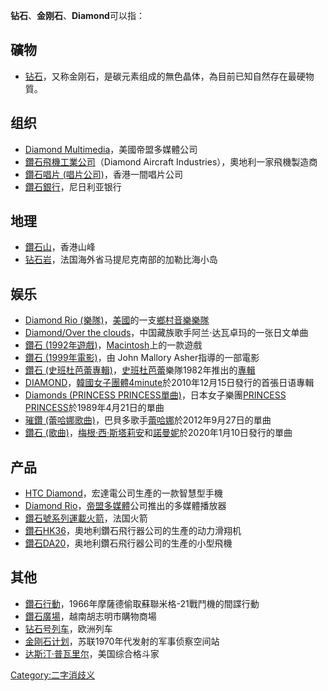 
'''钻石'''、'''金刚石'''、'''Diamond'''可以指：
==礦物==
* [[钻石|钻石]]，又称金刚石，是碳元素组成的無色晶体，為目前已知自然存在最硬物質。
==组织==
* [[Diamond_Multimedia|Diamond Multimedia]]，美國帝盟多媒體公司
* [[鑽石飛機工業公司|鑽石飛機工業公司]]（Diamond Aircraft Industries），奧地利一家飛機製造商
* [[鑽石唱片_(唱片公司)|鑽石唱片 (唱片公司)]]，香港一間唱片公司
* [[鑽石銀行|鑽石銀行]]，尼日利亚银行

==地理==
* [[鑽石山|鑽石山]]，香港山峰
* [[钻石岩|钻石岩]]，法国海外省马提尼克南部的加勒比海小岛

==娱乐==
* [[Diamond_Rio_(樂隊)|Diamond Rio (樂隊)]]，[[美國|美國]]的一支[[鄉村音樂|鄉村音樂]][[樂隊|樂隊]]
* [[Diamond/Over_the_clouds|Diamond/Over the clouds]]，中国藏族歌手阿兰·达瓦卓玛的一张日文单曲
* [[鑽石_(1992年遊戲)|鑽石 (1992年遊戲)]]，[[Macintosh|Macintosh]]上的一款遊戲
* [[鑽石_(1999年電影)|鑽石 (1999年電影)]]，由 John Mallory Asher指導的一部電影
* [[鑽石_(史班杜芭蕾專輯)|鑽石 (史班杜芭蕾專輯)]]，[[史班杜芭蕾|史班杜芭蕾]]樂隊1982年推出的[[專輯|專輯]]
* [[DIAMOND|DIAMOND]]，[[韓國|韓國]][[女子團體|女子團體]][[4minute|4minute]]於2010年12月15日發行的首張日语專輯
* [[Diamonds_(PRINCESS_PRINCESS單曲)|Diamonds (PRINCESS PRINCESS單曲)]]，日本女子樂團[[PRINCESS_PRINCESS|PRINCESS PRINCESS]]於1989年4月21日的單曲
* [[璀鑽_(蕾哈娜歌曲)|璀鑽 (蕾哈娜歌曲)]]，巴貝多歌手[[蕾哈娜|蕾哈娜]]於2012年9月27日的單曲
* [[鑽石_(歌曲)|鑽石 (歌曲)]]，[[梅根·西·斯塔莉安|梅根·西·斯塔莉安]]和[[諾曼妮|諾曼妮]]於2020年1月10日發行的單曲

==产品==
* [[HTC_Diamond|HTC Diamond]]，宏達電公司生產的一款智慧型手機
* [[Diamond_Rio|Diamond Rio]]，[[帝盟多媒體|帝盟多媒體]]公司推出的多媒體播放器
* [[鑽石號系列運載火箭|鑽石號系列運載火箭]]，法国火箭
* [[鑽石HK36|鑽石HK36]]，奧地利鑽石飛行器公司的生產的动力滑翔机
* [[鑽石DA20|鑽石DA20]]，奥地利鑽石飛行器公司的生產的小型飛機

==其他==
* [[鑽石行動|鑽石行動]]，1966年摩薩德偷取蘇聯米格-21戰鬥機的間諜行動
* [[鑽石廣場|鑽石廣場]]，越南胡志明市購物商場
* [[钻石号列车|钻石号列车]]，欧洲列车
* [[金刚石计划|金刚石计划]]，苏联1970年代发射的军事侦察空间站
*[[达斯汀·普瓦里尔|达斯汀·普瓦里尔]]，美国综合格斗家

{{disambig}}

[[Category:二字消歧义|Category:二字消歧义]]